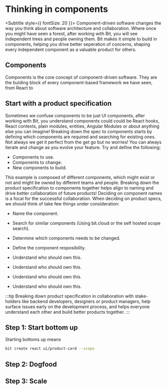 

# Thinking in components

<Subtitle style={{ fontSize: 20 }}>
  Component-driven software changes the way you think about software architecture and collaboration. Where once you might have seen a forest, after working with Bit, 
  you will see independent trees and people owning them. Bit makes it simple to build in components, helping you drive better seperation of concerns, shaping every independent component as a
  valuable product for others. 
</Subtitle>

## Components
Components is the core concept of component-driven software. They are the bulding block of every component-based framework we have seen, from React to 
<!-- Component-based software are transforming how we think about software architecture and development. [React](https://reactjs.org), [Angular](https://angular.io), [Vue](https://vuejs.org) and Web components 
has transformed how we think about composing UI interfaces and applications. Harmony which Bit is based on, is also a component-driven framework intended for feature development. Component-driven  -->

## Start with a product specification
Sometimes we confuse components to be just UI components, after working with Bit, you understand components could could be React hooks, React contexts, plain modules, entities, 
Angular Modules or about anything else you can imagine! Breaking down the spec to components starts 
by defining which components are required and searching for existing ones. Not always we get it perfect from the get go but no worries! You can always iterate and change as you evolve
your feature. Try and define the following:

- Components to use.
- Components to change.
- New components to build.

<!-- TODO: force nav blue highlithing on all components in the below. -->

<ProductCard
  title="Nike Air"
  text="Lorem ipsum dolor sit amet consectetur adipisicing elit. Modi quos quidem sequi illum facere recusandae voluptatibus"
  alt="Nike Air"
  src="https://images.unsplash.com/photo-1595950653106-6c9ebd614d3a?ixid=MnwxMjA3fDB8MHxzZWFyY2h8NDV8fHNuZWFrZXJ8ZW58MHx8MHx8&ixlib=rb-1.2.1&auto=format&fit=crop&w=800&q=60"
  price={190}
  className={styles.productCard}
  buttonText="add to cart"
/>

This example is composed of different components, which might exist or not and might be owned by different teams and people. Breaking down the product specification to components
together helps align to naming and drive better collaboration of future products! Deciding on component names is a focal for the successful collaboration. When deciding on 
product specs, we should think of take few things under consideration: 

- Name the component.
- Search for similar components (Using bit.cloud or the self hosted scope search).
- Determine which components needs to be changed.

- Define the component resposibility.
- Understand who should own this.
- Understand who should own this.
- Understand who should own this.
- Understand who should own this.

:::tip
Breaking down product specification in collaboration with stake-holders like backend developers, designers or product managers, help surface issues early on the development process, 
and helps everyone understand each other and build better products together.
:::

## Step 1: Start bottom up
Starting bottoms up means

```bash
bit create react ui/product-card --scope 
```


## Step 2: Dogfood

## Step 3: Scale


